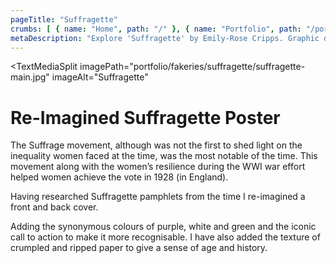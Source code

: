 ```yaml
---
pageTitle: "Suffragette"
crumbs: [ { name: "Home", path: "/" }, { name: "Portfolio", path: "/portfolio" }, { name: "Fakeries & Forgeries", path: "/portfolio/fakeries" }, { name: "Suffragette", path: "/portfolio/fakeries/suffragette" } ]
metaDescription: "Explore 'Suffragette' by Emily-Rose Cripps. Graphic designer based in Oxford, UK. Book-making, exhibition design and more."
---
```


<TextMediaSplit
    imagePath="portfolio/fakeries/suffragette/suffragette-main.jpg"
    imageAlt="Suffragette"
>

# Re-Imagined Suffragette Poster

The Suffrage movement, although was not the first to shed light on the inequality women faced at the time, was the most notable of the time. This movement along with the women’s resilience during the WWI war effort helped women achieve the vote in 1928 (in England).

Having researched Suffragette pamphlets from the time I re-imagined a front and back cover. 

Adding the synonymous colours of purple, white and green and the iconic call to action to make it more recognisable. I have also added the texture of crumpled and ripped paper to give a sense of age and history. 

<br />
<ImageBar imagesDirectory="portfolio/fakeries/suffragette/lightbox" featureImage="true" />

</TextMediaSplit>